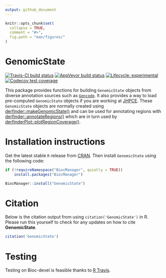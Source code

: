 ```yaml
---
output: github_document
---
```


<!-- README.md is generated from README.Rmd. Please edit that file -->

```r
knitr::opts_chunk$set(
  collapse = TRUE,
  comment = "#>",
  fig.path = "man/figures/"
)
```

# GenomicState

[![Travis-CI build status](https://travis-ci.org/LieberInstitute/GenomicState.svg?branch=master)](https://travis-ci.org/LieberInstitute/GenomicState)
[![AppVeyor build status](https://ci.appveyor.com/api/projects/status/github/LieberInstitute/GenomicState?branch=master&svg=true)](https://ci.appveyor.com/project/LieberInstitute/GenomicState)
[![Lifecycle: experimental](https://img.shields.io/badge/lifecycle-experimental-orange.svg)](https://www.tidyverse.org/lifecycle/#experimental)
[![Codecov test coverage](https://codecov.io/gh/LieberInstitute/GenomicState/branch/master/graphs/badge.svg)](https://codecov.io/gh/LieberInstitute/GenomicState?branch=master)

This package provides functions for building `GenomicState` objects from diverse annotation sources such as [`Gencode`](https://www.gencodegenes.org/human/releases.html). It also provides a way to load pre-computed `GenomicState` objects if you are working at [JHPCE](https://jhpce.jhu.edu/). These `GenomicState` objects are normally created using [derfinder::makeGenomicState()](https://rdrr.io/bioc/derfinder/man/makeGenomicState.html) and can be used for annotating regions with [derfinder::annotateRegions()](https://rdrr.io/bioc/derfinder/man/annotateRegions.html) which are in turn used by [derfinderPlot::plotRegionCoverage()](https://rdrr.io/bioc/derfinderPlot/man/plotRegionCoverage.html).

# Installation instructions

Get the latest stable `R` release from [CRAN](http://cran.r-project.org/). Then install `GenomicState` using the following code:

```r
if (!requireNamespace("BiocManager", quietly = TRUE))
    install.packages("BiocManager")

BiocManager::install("GenomicState")
```


# Citation

Below is the citation output from using `citation('GenomicState')` in R. Please 
run this yourself to check for any updates on how to cite __GenomicState__.

```r
citation('GenomicState')
```

# Testing

Testing on Bioc-devel is feasible thanks to [R Travis](http://docs.travis-ci.com/user/languages/r/).
